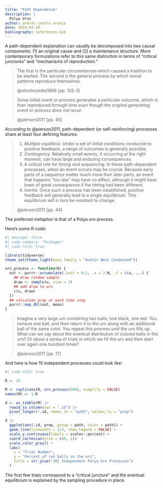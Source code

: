 ```yaml
---
title: "Path Dependence"
description: |
  Polya Urns
author: andrés castro araújo
date: 2024-03-10
bibliography: references.bib
---
```


A path-dependent explanation can usually be decomposed into two causal components: (1) an original cause and (2) a maintenance structure. More contemporary formulations refer to this same distinction in terms of "critical junctures" and "mechanisms of reproduction."

> The first is the particular circumstances which caused a tradition to be started. The second is the general process by which social patterns reproduce themselves.
>
> @stinchcombe1968 [pp. 102-3]
>
> Some initial event or process generates a particular outcome, which is then reproduced through time *even though the original generating event or process does not recur.*
>
> @pierson2011 [pp. 45]

According to @pierson2011, path-dependent (or self-reinforcing) processes share at least four defining features:

> 1.  *Multiple equilibria.* Under a set of initial conditions conducive to positive feedback, a range of outcomes is generally possible.
> 2.  *Contingency.* Relatively small events, if occurring at the right moment, can have large and enduring consequences.
> 3.  A critical role for *timing and sequencing.* In these path-dependent processes, *when* an event occurs may be crucial. Because early parts of a sequence matter much more than later parts, an event that happens “too late” may have no effect, although it might have been of great consequence if the timing had been different.
> 4.  *Inertia.* Once such a process has been established, positive feedback will generally lead to a single equilibrium. This equilibrium will in turn be resistant to change.
>
> @pierson2011 [pp. 44]

The preferred metaphor is that of a [Polya urn process]{.allcaps}.

Here's some R code:

```r
#| message: false
#| code-summary: "Packages"
#| code-fold: true

library(tidyverse)
theme_set(theme_light(base_family = "Avenir Next Condensed"))
```

```r
urn_process <- function(N) {
  out <- purrr::accumulate(.init = 0:1, .x = 2:N, .f = \(u, ...) {
    ## draw random sample
    draw <- sample(u, size = 1)   
    ## add draw to urn
    c(u, draw)                    
  })
  ## calculate prop at each time step
  purrr::map_dbl(out, mean)
}
```

> Imagine a very large urn containing two balls, one black, one red. You remove one ball, and then return it to the urn along with an additional ball of the same color. You repeat this process until the urn fills up. What can we say about the eventual distribution of colored balls in the urn? Or about a series of trials in which we fill the urn and then start over again one hundred times?
>
> @pierson2011 [pp. 17]

And here is how 15 independent processes could look like:

```r
#| code-fold: true

R <- 15

M <- replicate(R, urn_process(500), simplify = FALSE)
names(M) <- 1:R

d <- as_tibble(M) |> 
  rowid_to_column(var = ".id") |> 
  pivot_longer(!.id, names_to = "path", values_to = "prop")

d |> 
  ggplot(aes(.id, prop, group = path, color = path)) + 
  geom_line(linewidth = 1/3, show.legend = FALSE) + 
  scale_y_continuous(labels = scales::percent) + 
  coord_cartesian(ylim = c(0, 1))  +
  scale_color_grey() +
  labs(
    x = "Trial Number", 
    y = "Percent of red balls in the urn", 
    title = str_glue("{R} Independent Polya Urn Processes")
  )
```

The first few trials correspond to a “critical juncture” and the eventual equilibrium is explained by the sampling procedure in place.
